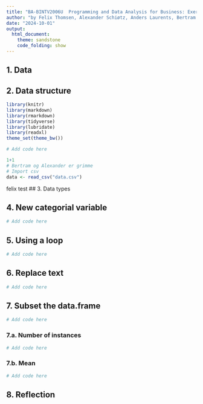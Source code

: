 ```yaml
---
title: "BA-BINTV2006U  Programming and Data Analysis for Business: Exercise 1"
author: "by Felix Thomsen, Alexander Schiøtz, Anders Laurents, Bertram Hage"
date: "2024-10-01"
output: 
  html_document:
    theme: sandstone
    code_folding: show
---
```


## 1. Data
<!-- 1. Write a short section about your data and why it is interesting to work with this data. -->



## 2. Data structure
<!-- 2. Load the dataset into R and inspect its structure. How many rows, how many columns, what is the
summary statistics for the numeric variables? -->
```r
library(knitr)
library(markdown)
library(rmarkdown)
library(tidyverse)
library(lubridate)
library(readxl)
theme_set(theme_bw())
```
```r
# Add code here

1+1
# Bertram og Alexander er grimme
# Import csv
data <- read_csv("data.csv")
```

felix test
## 3. Data types
<!-- 3. What data types do your data contain? -->

## 4. New categorial variable
<!-- 4. Create a variable (new column) that categorizes the numeric variable as "High," "Medium," or
"Low". Use a conditional statement for this. -->
```r
# Add code here
```

## 5. Using a loop
<!-- 5. Use a loop to iterate through all rows and do the same task as in question 4, using conditions. -->
```r
# Add code here
```

## 6. Replace text
<!-- 6. Replace some text in one column with some other text -->
```r
# Add code here
```

## 7. Subset the data.frame
<!-- 7. Subset the data.frame with respect to one variable (categorical such as “region”, “gender” or “job-
sector”). (Hint: You will get an elegant way of solving it in week 40, but you do have tools to solve it
with the tools you’ve gotten so far) -->
```r
# Add code here
```

### 7.a. Number of instances
<!-- a. Count the number of instances (lines) from each category -->
```r
# Add code here
```

### 7.b. Mean
<!-- b. Calculate the mean of one on the numeric variables with respect to each category -->
```r
# Add code here
```

## 8. Reflection
<!-- 8. Use the results and your business knowledge to describe the situation. Including reflection on usage
of AI-tools. -->